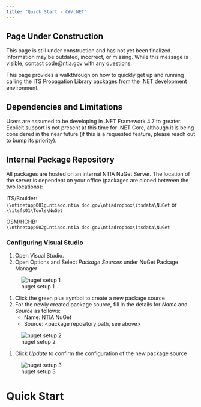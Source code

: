 ```yaml
---
title: "Quick Start - C#/.NET"
---
```

::: {.callout-warning}
## Page Under Construction

This page is still under construction and has not yet been finalized. Information may be outdated, incorrect, or missing. While this message is visible, contact [code@ntia.gov](mailto:code@ntia.gov) with any questions.
:::
This  page provides a walkthrough on how to quickly get up and running calling the ITS Propagation Library packages from the .NET development environment.

## Dependencies and Limitations

Users are assumed to be developing in .NET Framework 4.7 to greater.  Explicit support is not present at this time for .NET Core, although it is being considered in the near future (if this is a requested feature, please reach out to bump its priority).

## Internal Package Repository

All packages are hosted on an internal NTIA NuGet Server.  The location of the server is dependent on your office (packages are cloned between the two locations):

ITS/Boulder: `\\ntinetapp001g.ntiadc.ntia.doc.gov\ntiadropbox\itsdata\NuGet` or `\\itsfs01\Tools\NuGet`

OSM/HCHB: `\\nthnetapp002g.ntiadc.ntia.doc.gov\ntiadropbox\itsdata\NuGet`

### Configuring Visual Studio

1. Open Visual Studio.
1. Open Options and Select *Package Sources* under NuGet Package Manager

![nuget setup 1](images/nuget_set_up_1.jpg)

1. Click the green plus symbol to create a new package source
1. For the newly created package source, fill in the details for *Name* and *Source* as follows:
    * Name: NTIA NuGet
    * Source: <package repository path, see above>

![nuget setup 2](images/nuget_set_up_2.jpg)

1. Click *Update* to confirm the configuration of the new package source

![nuget setup 3](images/nuget_set_up_3.jpg)

# Quick Start